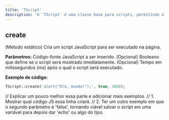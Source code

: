 ```yaml
---
title: 'TScript'
description: 'O `TScript` é uma classe base para scripts, permitindo a inserção e manipulação de scripts JavaScript em uma aplicação (derivado da classe `TElement`).'
---
```


## create
(Método estático) Cria um script JavaScript para ser executado na página.

**Parâmetros:**
<ResponseField name="$code" type="mixed" required>Código-fonte JavaScript a ser inserido.</ResponseField>
<ResponseField name="$show" type="bool" default="TRUE">(Opcional) Booleano que define se o script será mostrado imediatamente.</ResponseField>
<ResponseField name="$timeout" type="mixed" default="null">(Opcional) Tempo em milissegundos (ms) após o qual o script será executado.</ResponseField>

**Exemplo de código:**
```php
TScript::create('alert("Olá, mundo!");', true, 3000);
```

// Explicar um pouco melhor essa parte e adicionar mais exemplos.
// 1. Mostrar qual código JS essa linha criará.
// 2. Ter um outro exemplo em que o segundo parâmetro é 'false', tornando viável salvar o script em uma variável para depois dar 'echo' ou algo do tipo.
